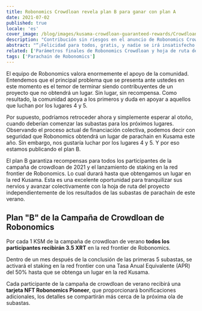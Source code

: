 ```yaml
---
title: Robonomics Crowdloan revela plan B para ganar con plan A
date: 2021-07-02
published: true
locale: 'es'
cover_image: /blog/images/kusama-crowdloan-guaranteed-rewards/Crowdloan_plan_A_B_blog.jpg
description: "Contribución sin riesgos en el anuncio de Robonomics Crowdloan. Cada participante de la campaña de crowdloan de verano recibirá 3.5 XRT y una tarjeta NFT Robonomics Pioneer."
abstract: "“¡Felicidad para todos, gratis, y nadie se irá insatisfecho!” </br> Picnic junto al camino, Arkady y Boris Strugatsky"
related: ['Parámetros finales de Robonomics Crowdloan y hoja de ruta de 48 semanas', 'Carta del cofundador de Robonomics']
tags: ['Parachain de Robonomics']
---
```


El equipo de Robonomics valora enormemente el apoyo de la comunidad. Entendemos que el principal problema que se presenta ante ustedes en este momento es el temor de terminar siendo contribuyentes de un proyecto que no obtendrá un lugar. Sin lugar, sin recompensa. Como resultado, la comunidad apoya a los primeros y duda en apoyar a aquellos que luchan por los lugares 4 y 5.

Por supuesto, podríamos retroceder ahora y simplemente esperar al otoño, cuando deberían comenzar las subastas para los próximos lugares. Observando el proceso actual de financiación colectiva, podemos decir con seguridad que Robonomics obtendrá un lugar de parachain en Kusama este año. Sin embargo, nos gustaría luchar por los lugares 4 y 5. Y por eso estamos publicando el plan B.

El plan B garantiza recompensas para todos los participantes de la campaña de crowdloan de 2021 y el lanzamiento de staking en la red frontier de Robonomics. Lo cual durará hasta que obtengamos un lugar en la red Kusama. Esta es una excelente oportunidad para tranquilizar sus nervios y avanzar colectivamente con la hoja de ruta del proyecto independientemente de los resultados de las subastas de parachain de este verano.

## Plan "B" de la Campaña de Crowdloan de Robonomics

<TextCard>

Por cada 1 KSM de la campaña de crowdloan de verano **todos los participantes recibirán 3.5 XRT** en la red frontier de Robonomics.

</TextCard>

<TextCard>

Dentro de un mes después de la conclusión de las primeras 5 subastas, se activará el staking en la red frontier con una Tasa Anual Equivalente (APR) del 50% hasta que se obtenga un lugar en la red Kusama.

</TextCard>

<TextCard>

Cada participante de la campaña de crowdloan de verano recibirá una **tarjeta NFT Robonomics Pioneer**, que proporcionará bonificaciones adicionales, los detalles se compartirán más cerca de la próxima ola de subastas.

</TextCard>